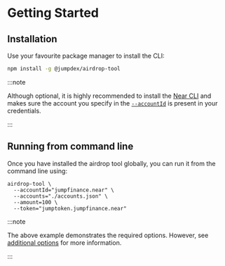
# Getting Started

<TOCInline
  maxHeadingLevel={4}
  toc={toc}
/>

## Installation

Use your favourite package manager to install the CLI:

```bash npm2yarn
npm install -g @jumpdex/airdrop-tool
```

:::note

Although optional, it is highly recommended to install the [Near CLI][near-cli] and makes sure the account you specify in the [`--accountId`](api-reference/api-reference/cli-options#--accountidaccount) is present in your credentials.

:::

## Running from command line

Once you have installed the airdrop tool globally, you can run it from the command line using:

```shell
airdrop-tool \
  --accountId="jumpfinance.near" \
  --accounts="./accounts.json" \
  --amount=100 \
  --token="jumptoken.jumpfinance.near"
```

:::note

The above example demonstrates the required options. However, see [additional options][additional-options] for more information.

:::

<!-- links -->
[additional-options]: ../api-reference/cli-options
[near-cli]: https://docs.near.org/tools/near-cli
